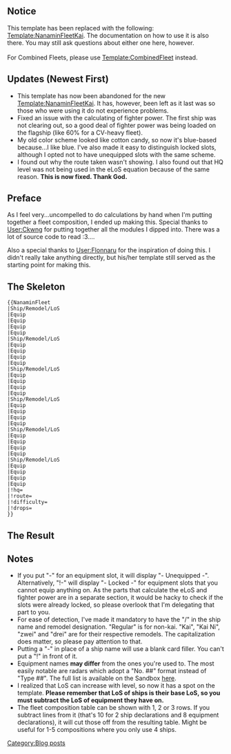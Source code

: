 ==Notice==
<p style="font-size: 2em; color: red; line-height: 1.1em;">This template has been replaced with the following: [[Template:NanaminFleetKai]]. The documentation on how to use it is also there. You may still ask questions about either one here, however.<br />
<br />
For Combined Fleets, please use [[Template:CombinedFleet]] instead.</p>

==Updates (Newest First)==
<ul>
  <li>This template has now been abandoned for the new [[Template:NanaminFleetKai]]. It has, however, been left as it last was so those who were using it do not experience problems.</li>
  <li>Fixed an issue with the calculating of fighter power. The first ship was not clearing out, so a good deal of fighter power was being loaded on the flagship (like 60% for a CV-heavy fleet).</li>
  <li>My old color scheme looked like cotton candy, so now it's blue-based because...I like blue. I've also made it easy to distinguish locked slots, although I opted not to have unequipped slots with the same scheme.</li>
  <li>I found out why the route taken wasn't showing. I also found out that HQ level was not being used in the eLoS equation because of the same reason. <b>This is now fixed. Thank God.</b></li>
</ul>

==Preface==

As I feel very...uncompelled to do calculations by hand when I'm putting together a fleet composition, I ended up making this. Special thanks to [[User:Ckwng]] for putting together all the modules I dipped into. There was a lot of source code to read :3....

Also a special thanks to [[User:Flonnaru]] for the inspiration of doing this. I didn't really take anything directly, but his/her template still served as the starting point for making this.

==The Skeleton==
<pre>{{NanaminFleet
|Ship/Remodel/LoS
|Equip
|Equip
|Equip
|Equip
|Ship/Remodel/LoS
|Equip
|Equip
|Equip
|Equip
|Ship/Remodel/LoS
|Equip
|Equip
|Equip
|Equip
|Ship/Remodel/LoS
|Equip
|Equip
|Equip
|Equip
|Ship/Remodel/LoS
|Equip
|Equip
|Equip
|Equip
|Ship/Remodel/LoS
|Equip
|Equip
|Equip
|Equip
|!hq=
|!route=
|!difficulty=
|!drops=
}}</pre>

==The Result==
{{NanaminFleet
|Ro-500/Regular/32
|Prototype FaT Type 95 Oxygen Torpedo Kai
|61cm Quint (Oxygen) Torpedo Mount
|!-
|!-
|I-58/Kai/32
|61cm Quint (Oxygen) Torpedo Mount
|61cm Quad (Oxygen) Torpedo Mount
|!-
|!-
|I-168/Kai/22
|61cm Quad (Oxygen) Torpedo Mount
|61cm Quad (Oxygen) Torpedo Mount
|!-
|!-
|I-8/Regular/22
|61cm Quad (Oxygen) Torpedo Mount
|!-
|!-
|!-
|Maruyu/Kai/11
|61cm Quad (Oxygen) Torpedo Mount
|!-
|!-
|!-
|-
|!-
|!-
|!-
|!-
|!hq=97
|!route=A-B-C-D
}}

==Notes==
<ul>
  <li>If you put "-" for an equipment slot, it will display "- Unequipped -". Alternatively, "!-" will display "- Locked -" for equipment slots that you cannot equip anything on. As the parts that calculate the eLoS and fighter power are in a separate section, it would be hacky to check if the slots were already locked, so please overlook that I'm delegating that part to you.</li>
  <li>For ease of detection, I've made it mandatory to have the "/" in the ship name and remodel designation. "Regular" is for non-kai. "Kai", "Kai Ni", "zwei" and "drei" are for their respective remodels. The capitalization does matter, so please pay attention to that.</li>
  <li>Putting a "-" in place of a ship name will use a blank card filler. You can't put a "!" in front of it.</li>
  <li>Equipment names <b>may differ</b> from the ones you're used to. The most easily notable are radars which adopt a "No. ##" format instead of "Type ##". The full list is available on the Sandbox [[Sandbox/EquipmentListKai/TypeSorted|here]].</li>
  <li>I realized that LoS can increase with level, so now it has a spot on the template. <b>Please remember that LoS of ships is their base LoS, so you must subtract the LoS of equipment they have on.</b></li>
  <li>The fleet composition table can be shown with 1, 2 or 3 rows. If you subtract lines from it (that's 10 for 2 ship declarations and 8 equipment declarations), it will cut those off from the resulting table. Might be useful for 1-5 compositions where you only use 4 ships.</li>
</ul>
[[Category:Blog posts]]